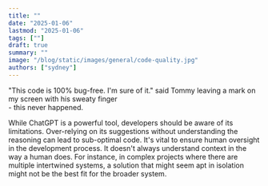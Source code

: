 ```yaml
---
title: ""
date: "2025-01-06"
lastmod: "2025-01-06"
tags: [""]
draft: true
summary: ""
image: "/blog/static/images/general/code-quality.jpg"
authors: ["sydney"]
---
```


<TOCInline toc={props.toc} toHeading={3} asDisclosure />

<ImageContainer
  alt="sweaty-hands"
  src="/blog/static/images/code-quality/sweaty-hands.jpg"
  classNameDiv="mx-10 lg:mx-28"
  classNameImage=""
  width={5184}
  height={3456}
/>

<SubImageText classNameDiv="" classNameText="lg:w-80 ">
  "This code is 100% bug-free. I'm sure of it." said Tommy leaving a mark on my screen with his
  sweaty finger
  <br /> - this never happened.
</SubImageText>

<span className="rainbow-button text-2xl font-bold hover:cursor-auto"></span>

<NoFollowLink url=""></NoFollowLink>

<CTABanner type="try" />

<Callout
  title="Collaborative environment for each pull request."
  subtitle=' In the past, certain issues might have made it into production without sufficient scrutiny. But now, the integration with Axolo has enhanced our communication.... This has improved our architectural skills and enabled us to be more discerning before deploying to production"'
/>

<YellowCalloutBox emoji="⚠️" title="Limitations">
  While ChatGPT is a powerful tool, developers should be aware of its limitations. Over-relying on
  its suggestions without understanding the reasoning can lead to sub-optimal code. It's vital to
  ensure human oversight in the development process. It doesn't always understand context in the way
  a human does. For instance, in complex projects where there are multiple intertwined systems, a
  solution that might seem apt in isolation might not be the best fit for the broader system.
</YellowCalloutBox>

<UserReview />
